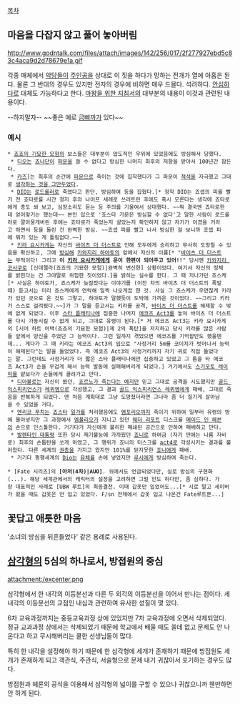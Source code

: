 [[목차]]
== 마음을 다잡지 않고 풀어 놓아버림 ==
http://www.godntalk.com/files/attach/images/142/256/017/2f277927ebd5c83c4aca9d2d78679e1a.gif

각종 매체에서 [[악당]]들이 [[주인공]]을 상대로 이 짓을 하다가 망하는 전개가 열에 아홉은 된다. 물론 그 반대의 경우도 있지만 전자의 경우에 비하면 매우 드믈다. 석려하다. [[안심]]하다로 대체도 가능하다고 한다.
[[마왕을 위한 지침서]]의 대부분의 내용이 이것과 관련된 내용이다.

--하지말자-- ~~좋은 예로 [[아처(4차)|금삐까]]가 있다~~

=== 예시 ===
 * [[죠죠의 기묘한 모험]]의 보스들은 대부분이 압도적인 우위에 있었음에도 방심해서 당했다.
  * [[디오 브란도|디오]]는 [[죠나단 죠스타|죠나단]]이 [[파문(죠죠의 기묘한 모험)|파문]]을 쓸 수 없다고 방심한 나머지 최후의 저항을 받아서 100년간 잠든다.
  * [[카즈(죠죠의 기묘한 모험)|카즈]]]는 최후의 순간에 [[파문(죠죠의 기묘한 모험)|파문]]으로 죽이는 것에 집착했다가 그 파문이 [[에이자의 적석|적석]]을 자극했고 그대로 [[생각하는 것을 그만두었다]].
  * [[DIO(죠죠의 기묘한 모험)|DIO]]는 [[로드롤러(죠죠의 기묘한 모험)|로드롤러]]로 죽였다고 판단, 방심하여 등을 잡혔다.[* 정작 DIO는 죠셉의 피를 빨기 전 죠타로를 시간 정지 후의 나이프 세례로 쓰러트린 후에도 혹시 모른다는 생각에 죠타로에게 총도 쏴 보고, 심장소리도 듣는 등 주의를 기울여서 상대했다. ~~뭐 결국엔 죠타로한테 얻어맞기는 했는데~~ 본인 입으로 '죠스타 가문은 방심할 수 없다'고 말한 사람이 로드롤러로 깔아뭉개버린 후에는 죠타로가 죽었는지 살았는지 확인하지 않고 자기가 이겼을 거라고 하면서 등을 돌린 건 완벽한 방심. ~~죠셉 피를 빨고 나서 방심한 걸 보니까 죠셉 피에 뭐가 있는 게 틀림없다.~~]
  * [[키라 요시카게]]는 자신의 [[바이츠 더 더스트]]로 인해 모두에게 승리하고 무사히 도망칠 수 있음을 확신하고, 그에 [[방심]]해 [[카와지리 하야토]]의 앞에서 자신의 이름[* "[[바이츠 더 더스트]]는 무적이다! 그리고 '''이 [[키라 요시카게]]에게 운이 한편이 되어주고 있어!!'''" 당시엔 [[카와지리 코사쿠]]로 [신데렐라(죠죠의 기묘한 모험)|완벽히 변신한] 상황이었다. 여기서 자신의 정체를 밝힌다는 건 그야말로 위험한 짓이었다.]을 밝히는 실수를 한다. 그 때 지나가던 죠스케[* 사실은 하야토가, 죠스케가 늦잠잤다는 이야기를 (이전 차의 바이츠 더 더스트의 폭발때) 듣고서는 미리 죠스케에게 연락해 일찍 나오게끔 한 것. 사실 그 죠스케가 우연찮게 키라가 있던 곳으로 온 것도 그렇고, 하야토가 말했듯이 도박에 가까운 것이었다. ~~그리고 키라가 스스로 걸려줬다.~~]가 그 말을 듣고서는 키라를 공격, [[바이츠 더 더스트]]를 해제할 수 밖에 없게 되었다. 이후 [[스타 플래티나]]에 집중한 나머지 [[에코즈(죠죠의 기묘한 모험)|에코즈 Act3]]를 놓쳐 바이츠 더 더스트를 다시 가동시킬 수 없게 되고, 그대로 유령이 된다.[* 저 에코즈 Act3는 키라 요시카게의 [시어 하트 어택(죠죠의 기묘한 모험)|제 2의 폭탄]을 저지하고 당시 키라를 많은 사람들 앞에서 망신을 주었던 그 능력이다. 그런 일까지 겪었으면 에코즈를 기억할만도 했을텐데... 게다가 그 때 키라는 에코즈 Act3의 입으로 "사정거리 5m를 코이치가 벗어나서 능력이 해제된다"는 말을 들었었다. 즉 에코즈 Act3의 사정거리까지 자기 귀로 직접 들었다는 말. 그런데도 사정거리가 더 짧은 스타 플래티나에만 집중하고 있었고 그 틈을 타 에코즈 Act3가 손을 무겁게 해서 능력 발동에 실패해버리게 되었다.] 거기에서도 [[스기모토 레이미]]를 얕보다가 손들에게 끌려가고 만다.
  * [[디아볼로(죠죠의 기묘한 모험)|디아볼로]]는 자신이 봤던, [[에피타프|죠르노가 죽는다는 예지]]만 믿고 그대로 공격을 시도했지만 [[골드 익스피리언스]]가 [[레퀴엠(죠죠의 기묘한 모험)|레퀴엠]]으로 각성했고, 그 결과 [[골드 익스피리언스 레퀴엠]]에게 패배, 그대로 죽음을 반복하게 되었다. 맨 처음 계획대로 그냥 도망쳤더라면 그나마 좀 더 질기게 살아남을 수 있었을 거다.
  * [[엔리코 푸치]]는 [[쿠죠 죠타로|죠스타]] [[쿠죠 죠린|일가]]를 처리했음에도 [[엠폴리오 엘니뇨|엠포리오]]까지 죽이기 위하여 일부러 유령의 방에 몰아넣지만 그 과정에서 [[엠포리오 엘니뇨|엠폴리오]]가 지니고 있던 [[웨더 리포트(죠죠의 기묘한 모험)|웨더 리포트]] 디스크를 [[메이드 인 헤븐]]의 손으로 인스톨한다. 거기다가 자신에게 불리한 폐쇄된 공간으로 인하여 패배하고 만다.
  * [[퍼니 발렌타인|발렌타인 대통령]] 또한 당시 재기불능에 가까웠던 [[죠니 죠스타|죠니]]로 하여금 (자기 딴에는 나름 자비로) 최후의 손톱탄을 쏘게 하였고, 그 행위가 죠니의 터스크를 [[터스크(죠죠의 기묘한 모험)#s-1.4|act4]]로 각성시키는 결과를 불러왔다. 다른 세계의 [[권총]]을 가지고 왔지만 101%를 믿지못한 [[죠니 죠스타|죠니]]에게 패배.
  * 거기다 평행세계의 [[디에고 브란도#s-4|Dio]]는 [[성인의 유해|유체]]를 손에 넣었지만 [[루시 스틸|루시]]에게 방심하여 죽는다.

 * [Fate 시리즈]의 '''[아처(4차)|AUO]'''. 위에서도 언급되었다만, 실로 방심의 구현화(...). 해당 세계관에서의 캐릭터의 설정을 고려하면 그럴 만도 하다만, 좀 심하다. 가장 대표적인 사례로 [UBW 루트]의 최종결전. 이때 갑옷만 입었어도...[* 시로 말고 세이버가 왔을 때도 갑옷은 안 입고 있었다. F/sn 전체에서 갑옷 입고 나온건 Fate루트뿐...]

== 꽃답고 애틋한 마음 ==
'소녀의 방심을 뒤흔들었다' 같은 용례로 사용된다.

== [[삼각형]]의 5심의 하나로서, 방접원의 중심 ==
attachment:/excenter.png

삼각형에서 한 내각의 이등분선과 다른 두 외각의 이등분선을 이어서 만나는 점이다. 세 내각의 이등분선의 교점인 내심과 관련하여 유사한 성질이 몇 있다.

6차 교육과정까지는 중등교육과정 상에 있었지만 7차 교육과정에 오면서 삭제되었다. 정규 교과과정 상에서는 삭제되었기 때문에 학교에서 배울 때도 쓸데 없고 문제도 안 나온다고 하고 무시해버리는 쿨한 선생님들이 많다.

특히 한 내각을 설정해야 하기 때문에 한 삼각형에 세개가 존재하기 때문에 방접원도 세개가 존재하게 되고 객관식, 주관식, 서술형으로 문제 내기 귀찮아서 포기하는 경우도 많다.  

방접원과 헤론의 공식을 이용해서 삼각형의 넓이를 구할 수 있으나 귀찮으니까 웬만하면 안 하게 된다.
